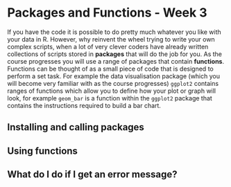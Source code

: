 # Packages and Functions - Week 3

If you have the code it is possible to do pretty much whatever you like with your data in R. However, why reinvent the wheel trying to write your own complex scripts, when a lot of very clever coders have already written collections of scripts stored in __packages__ that will do the job for you. As the course progresses you will use a range of packages that contain __functions__. Functions can be thought of as a small piece of code that is designed to perform a set task. For example the data visualisation package (which you will become very familiar with as the course progresses) `ggplot2` contains ranges of functions which allow you to define how your plot or graph will look, for example `geom_bar` is a function within the `ggplot2` package that contains the instructions required to build a bar chart. 

## Installing and calling packages 



## Using functions


## What do I do if I get an error message?

